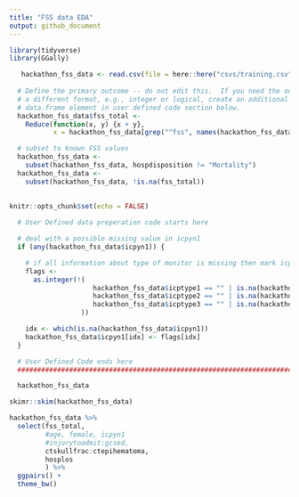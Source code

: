 ```yaml
---
title: "FSS data EDA"
output: github_document
---
```


```r

library(tidyverse)
library(GGally)

   hackathon_fss_data <- read.csv(file = here::here("csvs/training.csv"))
   
  # Define the primary outcome -- do not edit this.  If you need the outcome in
  # a different format, e.g., integer or logical, create an additional
  # data.frame element in user defined code section below.
  hackathon_fss_data$fss_total <-
    Reduce(function(x, y) {x + y},
           x = hackathon_fss_data[grep("^fss", names(hackathon_fss_data))])

  # subset to known FSS values
  hackathon_fss_data <-
    subset(hackathon_fss_data, hospdisposition != "Mortality")
  hackathon_fss_data <-
    subset(hackathon_fss_data, !is.na(fss_total))
  
  
knitr::opts_chunk$set(echo = FALSE)
```

```r
  # User Defined data preperation code starts here

  # deal with a possible missing value in icpyn1
  if (any(hackathon_fss_data$icpyn1)) {

    # if all information about type of monitor is missing then mark icpyn1 as 0
    flags <-
      as.integer(!(
                     hackathon_fss_data$icptype1 == "" | is.na(hackathon_fss_data$icptype1) &
                     hackathon_fss_data$icptype2 == "" | is.na(hackathon_fss_data$icptype2) &
                     hackathon_fss_data$icptype3 == "" | is.na(hackathon_fss_data$icptype3) 
                  ))

    idx <- which(is.na(hackathon_fss_data$icpyn1))
    hackathon_fss_data$icpyn1[idx] <- flags[idx]
  }

  # User Defined Code ends here
  ##############################################################################

  hackathon_fss_data

```


```r
skimr::skim(hackathon_fss_data)

```


```r

hackathon_fss_data %>%
  select(fss_total, 
         #age, female, icpyn1
         #injurytoadmit:gcsed,
         ctskullfrac:ctepihematoma,
         hosplos
         ) %>%
  ggpairs() + 
  theme_bw()


```

